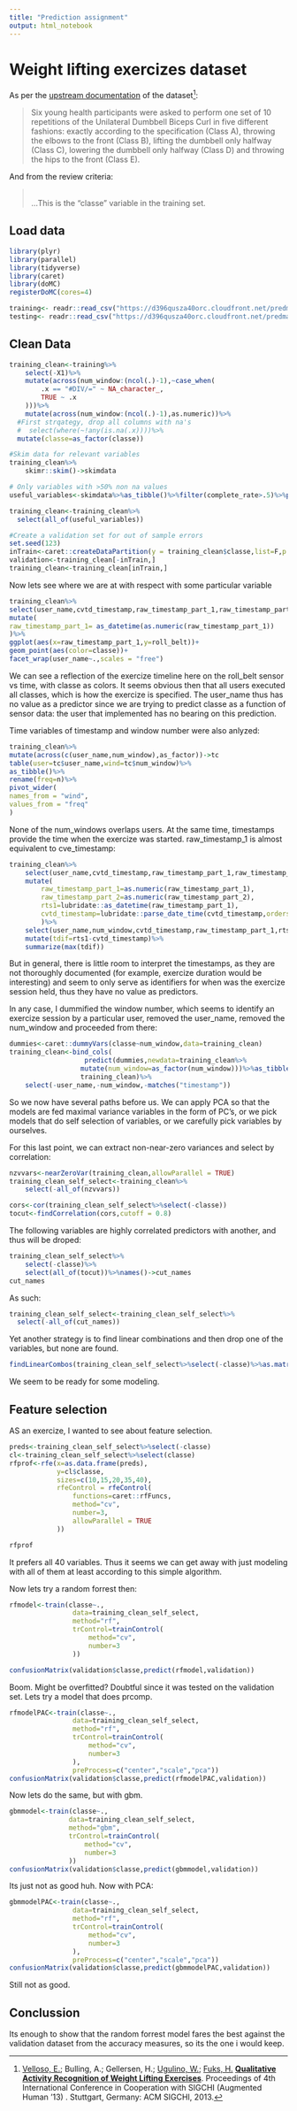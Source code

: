```yaml
---
title: "Prediction assignment"
output: html_notebook
---
```


# Weight lifting exercizes dataset

As per the [upstream documentation](http://web.archive.org/web/20161224072740/http:/groupware.les.inf.puc-rio.br/har) of the dataset[^1]:

[^1]: [Velloso, E.](https://web.archive.org/web/20161224072740/http:/groupware.les.inf.puc-rio.br/collaborator.jsf?p1=evelloso); Bulling, A.; Gellersen, H.; [Ugulino, W.](https://web.archive.org/web/20161224072740/http:/groupware.les.inf.puc-rio.br/collaborator.jsf?p1=ugulino); [Fuks, H.](https://web.archive.org/web/20161224072740/http:/groupware.les.inf.puc-rio.br/collaborator.jsf?p1=hugo) [**Qualitative Activity Recognition of Weight Lifting Exercises**](https://web.archive.org/web/20161224072740/http:/groupware.les.inf.puc-rio.br/work.jsf?p1=11201 "Qualitative Activity Recognition of Weight Lifting Exercises"). Proceedings of 4th International Conference in Cooperation with SIGCHI (Augmented Human '13) . Stuttgart, Germany: ACM SIGCHI, 2013.

> Six young health participants were asked to perform one set of 10 repetitions of the Unilateral Dumbbell Biceps Curl in five different fashions: exactly according to the specification (Class A), throwing the elbows to the front (Class B), lifting the dumbbell only halfway (Class C), lowering the dumbbell only halfway (Class D) and throwing the hips to the front (Class E).

And from the review criteria:

> \
> ...This is the "classe" variable in the training set.

## Load data

```r
library(plyr)
library(parallel)
library(tidyverse)
library(caret)
library(doMC)
registerDoMC(cores=4)

training<- readr::read_csv("https://d396qusza40orc.cloudfront.net/predmachlearn/pml-training.csv",col_types = cols(.default=col_character()))
testing<- readr::read_csv("https://d396qusza40orc.cloudfront.net/predmachlearn/pml-testing.csv",col_types = cols(.default=col_character()))

```

## Clean Data

```r
training_clean<-training%>%
    select(-X1)%>%
    mutate(across(num_window:(ncol(.)-1),~case_when(
        .x == "#DIV/=" ~ NA_character_,
        TRUE ~ .x
    )))%>%
    mutate(across(num_window:(ncol(.)-1),as.numeric))%>%
  #First strqategy, drop all columns with na's
  #  select(where(~!any(is.na(.x))))%>%
  mutate(classe=as_factor(classe))

#Skim data for relevant variables
training_clean%>%
    skimr::skim()->skimdata

# Only variables with >50% non na values
useful_variables<-skimdata%>%as_tibble()%>%filter(complete_rate>.5)%>%pull(skim_variable)

training_clean<-training_clean%>%
  select(all_of(useful_variables))

#Create a validation set for out of sample errors
set.seed(123)
inTrain<-caret::createDataPartition(y = training_clean$classe,list=F,p = 0.75)
validation<-training_clean[-inTrain,]
training_clean<-training_clean[inTrain,]


```

Now lets see where we are at with respect with some particular variable

```r
training_clean%>%
select(user_name,cvtd_timestamp,raw_timestamp_part_1,raw_timestamp_part_2,num_window,new_window,roll_belt,classe)%>%
mutate(
raw_timestamp_part_1= as_datetime(as.numeric(raw_timestamp_part_1))
)%>%
ggplot(aes(x=raw_timestamp_part_1,y=roll_belt))+
geom_point(aes(color=classe))+
facet_wrap(user_name~.,scales = "free")
```

We can see a reflection of the exercize timeline here on the roll_belt sensor vs time, with classe as colors. It seems obvious then that all users executed all classes, which is how the exercize is specified. The user_name thus has no value as a predictor since we are trying to predict classe as a function of sensor data: the user that implemented has no bearing on this prediction.

Time variables of timestamp and window number were also anlyzed:

```r

training_clean%>%
mutate(across(c(user_name,num_window),as_factor))->tc
table(user=tc$user_name,wind=tc$num_window)%>%
as_tibble()%>%
rename(freq=n)%>%
pivot_wider(
names_from = "wind",
values_from = "freq"
)

```
None of the num_windows overlaps users. At the same time, timestamps provide the time when the exercize was started. raw_timestamp_1 is almost equivalent to cve_timestamp:

```r
training_clean%>%
    select(user_name,cvtd_timestamp,raw_timestamp_part_1,raw_timestamp_part_2,num_window)%>%
    mutate(
        raw_timestamp_part_1=as.numeric(raw_timestamp_part_1),
        raw_timestamp_part_2=as.numeric(raw_timestamp_part_2),
        rts1=lubridate::as_datetime(raw_timestamp_part_1),
        cvtd_timestamp=lubridate::parse_date_time(cvtd_timestamp,orders="dmYHM")
        )%>%
    select(user_name,num_window,cvtd_timestamp,raw_timestamp_part_1,rts1,raw_timestamp_part_2)%>%
    mutate(tdif=rts1-cvtd_timestamp)%>%
    summarize(max(tdif))
```
But in general, there is little room to interpret the timestamps, as they are not thoroughly documented (for example, exercize duration would be interesting) and seem to only serve as identifiers for when was the exercize session held, thus they have no value as predictors.

In any case, I dummified the window number, which seems to identify an exercize session by a particular user, removed the user_name, removed the num_window and proceeded from there:

```r
dummies<-caret::dummyVars(classe~num_window,data=training_clean)
training_clean<-bind_cols(
                   predict(dummies,newdata=training_clean%>%                
                  mutate(num_window=as_factor(num_window)))%>%as_tibble(),
                  training_clean)%>%
    select(-user_name,-num_window,-matches("timestamp"))
```

So we now have several paths before us. We can apply PCA so that the models are fed
maximal variance variables in the form of PC's, or we pick models that do self 
selection of variables, or we carefully pick variables by ourselves.

For this last point, we can extract non-near-zero variances and select by correlation:

```r
nzvvars<-nearZeroVar(training_clean,allowParallel = TRUE)
training_clean_self_select<-training_clean%>%
    select(-all_of(nzvvars))

cors<-cor(training_clean_self_select%>%select(-classe))
tocut<-findCorrelation(cors,cutoff = 0.8)

```

The following variables are highly correlated predictors with another, and thus will be droped:
```r
training_clean_self_select%>%
    select(-classe)%>%
    select(all_of(tocut))%>%names()->cut_names
cut_names
```

As such:
```r
training_clean_self_select<-training_clean_self_select%>%
  select(-all_of(cut_names))
```

Yet another strategy is to find linear combinations and then drop one of the 
variables, but none are found. 
```r
findLinearCombos(training_clean_self_select%>%select(-classe)%>%as.matrix())
```

We seem to be ready for some modeling.

## Feature selection
AS an exercize, I wanted to see about feature selection.
```r
preds<-training_clean_self_select%>%select(-classe)
cl<-training_clean_self_select%>%select(classe)
rfprof<-rfe(x=as.data.frame(preds),
            y=cl$classe,
            sizes=c(10,15,20,35,40),
            rfeControl = rfeControl(
                functions=caret::rfFuncs,
                method="cv",
                number=3,
                allowParallel = TRUE
            ))
```


```r
rfprof
```
It prefers all 40 variables. Thus it seems we can get away with just modeling with
all of them at least according to this simple algorithm.

Now lets try a random forrest then:

```r
rfmodel<-train(classe~.,
                data=training_clean_self_select,
                method="rf",
                trControl=trainControl(
                    method="cv",
                    number=3
                ))

confusionMatrix(validation$classe,predict(rfmodel,validation))
```

Boom. Might be overfitted? Doubtful since it was tested on the validation set. Lets try a model that does prcomp.

```r
rfmodelPAC<-train(classe~.,
                data=training_clean_self_select,
                method="rf",
                trControl=trainControl(
                    method="cv",
                    number=3
                ),
                preProcess=c("center","scale","pca"))
confusionMatrix(validation$classe,predict(rfmodelPAC,validation))
```

Now lets do the same, but with gbm.

```r
gbmmodel<-train(classe~.,
               data=training_clean_self_select,
               method="gbm",
               trControl=trainControl(
                   method="cv",
                   number=3
               ))
confusionMatrix(validation$classe,predict(gbmmodel,validation))
```

Its just not as good huh. Now with PCA:

```r
gbmmodelPAC<-train(classe~.,
                data=training_clean_self_select,
                method="rf",
                trControl=trainControl(
                    method="cv",
                    number=3
                ),
                preProcess=c("center","scale","pca"))
confusionMatrix(validation$classe,predict(gbmmodelPAC,validation))
```

Still not as good. 

## Conclussion

Its enough to show that the random forrest model fares the best against the 
validation dataset from the accuracy measures, so its the one i would keep.

